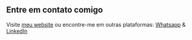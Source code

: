 ## Entre em contato comigo

Visite [meu website](https://gilsonravaiani.github.io/gilsonravaiani/) ou encontre-me em outras plataformas: [Whatsapp](https://contate.me/gilsonravaiani) & [LinkedIn](https://www.linkedin.com/in/gilson-antunes-ravaiani/)
